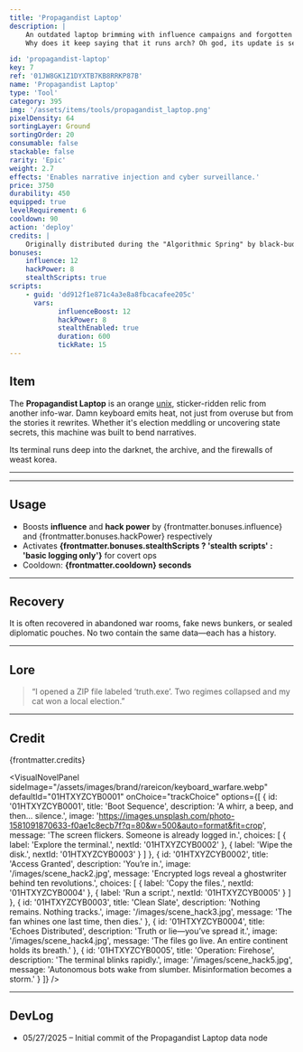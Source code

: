 ```yaml
---
title: 'Propagandist Laptop'
description: |
    An outdated laptop brimming with influence campaigns and forgotten scripts. The fan runs louder when lies are typed.
    Why does it keep saying that it runs arch? Oh god, its update is several exa-holy-bytes, are those just node modules?!

id: 'propagandist-laptop'
key: 7
ref: '01JW8GK1Z1DYXTB7KB8RRKP87B'
name: 'Propagandist Laptop'
type: 'Tool'
category: 395
img: '/assets/items/tools/propagandist_laptop.png'
pixelDensity: 64
sortingLayer: Ground
sortingOrder: 20
consumable: false
stackable: false
rarity: 'Epic'
weight: 2.7
effects: 'Enables narrative injection and cyber surveillance.'
price: 3750
durability: 450
equipped: true
levelRequirement: 6
cooldown: 90
action: 'deploy'
credits: |
    Originally distributed during the "Algorithmic Spring" by black-budget operatives. Digital archeology by KBVE SIGINT. Assets by KBVE Pixel Workshop.
bonuses:
    influence: 12
    hackPower: 8
    stealthScripts: true
scripts:
    - guid: 'dd912f1e871c4a3e8a8fbcacafee205c'
      vars:
            influenceBoost: 12
            hackPower: 8
            stealthEnabled: true
            duration: 600
            tickRate: 15
---
```



## Item

The **Propagandist Laptop** is an orange [unix](/application/linux/), sticker-ridden relic from another info-war.
Damn keyboard emits heat, not just from overuse but from the stories it rewrites.
Whether it's election meddling or uncovering state secrets, this machine was built to bend narratives.

Its terminal runs deep into the darknet, the archive, and the firewalls of weast korea.

---

<ItemDBPanel data={frontmatter} />

---

## Usage

- Boosts **influence** and **hack power** by {frontmatter.bonuses.influence} and {frontmatter.bonuses.hackPower} respectively
- Activates **{frontmatter.bonuses.stealthScripts ? 'stealth scripts' : 'basic logging only'}** for covert ops
- Cooldown: **{frontmatter.cooldown} seconds**

---

## Recovery

It is often recovered in abandoned war rooms, fake news bunkers, or sealed diplomatic pouches. No two contain the same data—each has a history.

---

## Lore

> “I opened a ZIP file labeled ‘truth.exe’. Two regimes collapsed and my cat won a local election.”

---

## Credit

{frontmatter.credits}

<VisualNovelPanel
  sideImage="/assets/images/brand/rareicon/keyboard_warfare.webp"
  defaultId="01HTXYZCYB0001"
  onChoice="trackChoice"
  options={[
    {
      id: '01HTXYZCYB0001',
      title: 'Boot Sequence',
      description: 'A whirr, a beep, and then... silence.',
      image: 'https://images.unsplash.com/photo-1581091870633-f0ae1c8ecb7f?q=80&w=500&auto=format&fit=crop',
      message: 'The screen flickers. Someone is already logged in.',
      choices: [
        { label: 'Explore the terminal.', nextId: '01HTXYZCYB0002' },
        { label: 'Wipe the disk.', nextId: '01HTXYZCYB0003' }
      ]
    },
    {
      id: '01HTXYZCYB0002',
      title: 'Access Granted',
      description: 'You’re in.',
      image: '/images/scene_hack2.jpg',
      message: 'Encrypted logs reveal a ghostwriter behind ten revolutions.',
      choices: [
        { label: 'Copy the files.', nextId: '01HTXYZCYB0004' },
        { label: 'Run a script.', nextId: '01HTXYZCYB0005' }
      ]
    },
    {
      id: '01HTXYZCYB0003',
      title: 'Clean Slate',
      description: 'Nothing remains. Nothing tracks.',
      image: '/images/scene_hack3.jpg',
      message: 'The fan whines one last time, then dies.'
    },
    {
      id: '01HTXYZCYB0004',
      title: 'Echoes Distributed',
      description: 'Truth or lie—you’ve spread it.',
      image: '/images/scene_hack4.jpg',
      message: 'The files go live. An entire continent holds its breath.'
    },
    {
      id: '01HTXYZCYB0005',
      title: 'Operation: Firehose',
      description: 'The terminal blinks rapidly.',
      image: '/images/scene_hack5.jpg',
      message: 'Autonomous bots wake from slumber. Misinformation becomes a storm.'
    }
  ]}
/>

---

## DevLog

- 05/27/2025 – Initial commit of the Propagandist Laptop data node

